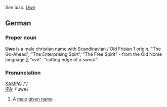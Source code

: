 ''See also: [[Uwe]]''
==German==
===Proper noun===
'''Uwe''' is a male christian name with Scandinavian / Old Frisian  [http://www.wikipedia.org/wiki/Frisian_language] origin, "The Go-Ahead", "The Enterprising Spirt", "The Free Spirit" - from the Old Norse language [http://www.wikipedia.org/wiki/Old-Norse] "ove": "cutting edge of a sword".

===Pronunciation===
[[w:SAMPA|SAMPA]]: /'/<br>
[[w:IPA|IPA]]: /'uwɚ/

#A [[male]] [[given name]]